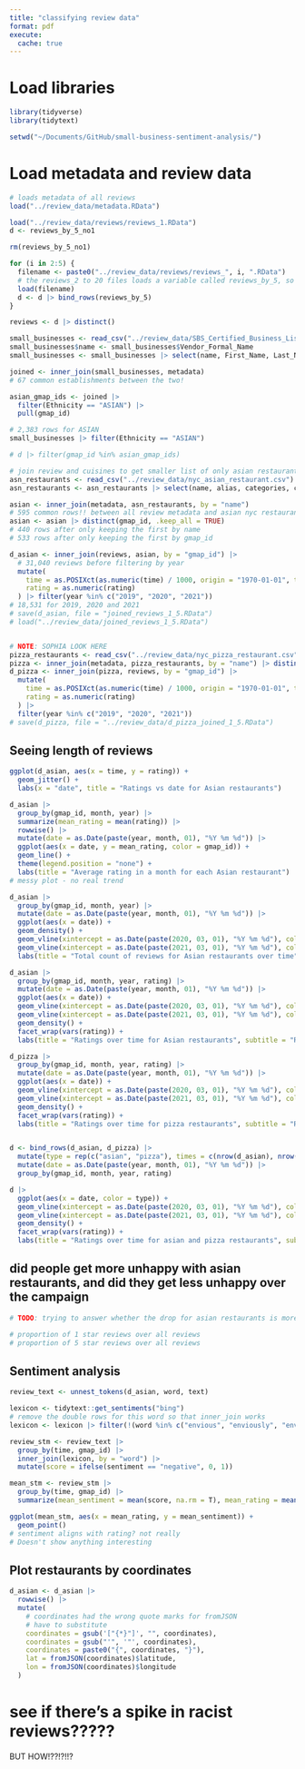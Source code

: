 ```yaml
---
title: "classifying review data"
format: pdf
execute:
  cache: true
---
```


# Load libraries

```r
library(tidyverse)
library(tidytext)

setwd("~/Documents/GitHub/small-business-sentiment-analysis/")
```


# Load metadata and review data

```r
# loads metadata of all reviews
load("../review_data/metadata.RData")

load("../review_data/reviews/reviews_1.RData")
d <- reviews_by_5_no1

rm(reviews_by_5_no1)

for (i in 2:5) {
  filename <- paste0("../review_data/reviews/reviews_", i, ".RData")
  # the reviews_2 to 20 files loads a variable called reviews_by_5, so you have to bind them immediately or it'll overwrite
  load(filename)
  d <- d |> bind_rows(reviews_by_5)
}

reviews <- d |> distinct()
```

```r
small_businesses <- read_csv("../review_data/SBS_Certified_Business_List_20240309.csv")
small_businesses$name <- small_businesses$Vendor_Formal_Name
small_businesses <- small_businesses |> select(name, First_Name, Last_Name, Business_Description, Ethnicity)

joined <- inner_join(small_businesses, metadata)
# 67 common establishments between the two!

asian_gmap_ids <- joined |>
  filter(Ethnicity == "ASIAN") |>
  pull(gmap_id)

# 2,383 rows for ASIAN
small_businesses |> filter(Ethnicity == "ASIAN")

# d |> filter(gmap_id %in% asian_gmap_ids)
```

```r
# join review and cuisines to get smaller list of only asian restaurants
asn_restaurants <- read_csv("../review_data/nyc_asian_restaurant.csv")
asn_restaurants <- asn_restaurants |> select(name, alias, categories, coordinates, location)

asian <- inner_join(metadata, asn_restaurants, by = "name")
# 595 common rows!! between all review metadata and asian nyc restaurants
asian <- asian |> distinct(gmap_id, .keep_all = TRUE)
# 440 rows after only keeping the first by name
# 533 rows after only keeping the first by gmap_id

d_asian <- inner_join(reviews, asian, by = "gmap_id") |>
  # 31,040 reviews before filtering by year
  mutate(
    time = as.POSIXct(as.numeric(time) / 1000, origin = "1970-01-01", tz = "UTC"), month = format(time, "%m"), year = format(time, "%Y"),
    rating = as.numeric(rating)
  ) |> filter(year %in% c("2019", "2020", "2021"))
# 18,531 for 2019, 2020 and 2021
# save(d_asian, file = "joined_reviews_1_5.RData")
# load("../review_data/joined_reviews_1_5.RData")


# NOTE: SOPHIA LOOK HERE
pizza_restaurants <- read_csv("../review_data/nyc_pizza_restaurant.csv") |> select(name, alias, categories, coordinates, location)
pizza <- inner_join(metadata, pizza_restaurants, by = "name") |> distinct(gmap_id, .keep_all = TRUE)
d_pizza <- inner_join(pizza, reviews, by = "gmap_id") |>
  mutate(
    time = as.POSIXct(as.numeric(time) / 1000, origin = "1970-01-01", tz = "UTC"), month = format(time, "%m"), year = format(time, "%Y"),
    rating = as.numeric(rating)
  ) |>
  filter(year %in% c("2019", "2020", "2021"))
# save(d_pizza, file = "../review_data/d_pizza_joined_1_5.RData")
```


## Seeing length of reviews

```r
ggplot(d_asian, aes(x = time, y = rating)) +
  geom_jitter() +
  labs(x = "date", title = "Ratings vs date for Asian restaurants")

d_asian |>
  group_by(gmap_id, month, year) |>
  summarize(mean_rating = mean(rating)) |>
  rowwise() |>
  mutate(date = as.Date(paste(year, month, 01), "%Y %m %d")) |>
  ggplot(aes(x = date, y = mean_rating, color = gmap_id)) +
  geom_line() +
  theme(legend.position = "none") +
  labs(title = "Average rating in a month for each Asian restaurant")
# messy plot - no real trend

d_asian |>
  group_by(gmap_id, month, year) |>
  mutate(date = as.Date(paste(year, month, 01), "%Y %m %d")) |>
  ggplot(aes(x = date)) +
  geom_density() +
  geom_vline(xintercept = as.Date(paste(2020, 03, 01), "%Y %m %d"), color = "red", lty = "dashed") +
  geom_vline(xintercept = as.Date(paste(2021, 03, 01), "%Y %m %d"), color = "blue", lty = "dashed") +
  labs(title = "Total count of reviews for Asian restaurants over time")

d_asian |>
  group_by(gmap_id, month, year, rating) |>
  mutate(date = as.Date(paste(year, month, 01), "%Y %m %d")) |>
  ggplot(aes(x = date)) +
  geom_vline(xintercept = as.Date(paste(2020, 03, 01), "%Y %m %d"), color = "red", lty = "dashed") +
  geom_vline(xintercept = as.Date(paste(2021, 03, 01), "%Y %m %d"), color = "blue", lty = "dashed") +
  geom_density() +
  facet_wrap(vars(rating)) +
  labs(title = "Ratings over time for Asian restaurants", subtitle = "Red line indicates COVID lockdown, blue indicates Stop Asian Hate campaign")

d_pizza |>
  group_by(gmap_id, month, year, rating) |>
  mutate(date = as.Date(paste(year, month, 01), "%Y %m %d")) |>
  ggplot(aes(x = date)) +
  geom_vline(xintercept = as.Date(paste(2020, 03, 01), "%Y %m %d"), color = "red", lty = "dashed") +
  geom_vline(xintercept = as.Date(paste(2021, 03, 01), "%Y %m %d"), color = "blue", lty = "dashed") +
  geom_density() +
  facet_wrap(vars(rating)) +
  labs(title = "Ratings over time for pizza restaurants", subtitle = "Red line indicates COVID lockdown, blue indicates Stop Asian Hate campaign")


d <- bind_rows(d_asian, d_pizza) |>
  mutate(type = rep(c("asian", "pizza"), times = c(nrow(d_asian), nrow(d_pizza)))) |>
  mutate(date = as.Date(paste(year, month, 01), "%Y %m %d")) |>
  group_by(gmap_id, month, year, rating)

d |>
  ggplot(aes(x = date, color = type)) +
  geom_vline(xintercept = as.Date(paste(2020, 03, 01), "%Y %m %d"), color = "red", lty = "dashed") +
  geom_vline(xintercept = as.Date(paste(2021, 03, 01), "%Y %m %d"), color = "blue", lty = "dashed") +
  geom_density() +
  facet_wrap(vars(rating)) +
  labs(title = "Ratings over time for asian and pizza restaurants", subtitle = "Red line indicates COVID lockdown, blue indicates Stop Asian Hate campaign")
```

## did people get more unhappy with asian restaurants, and did they get less unhappy over the campaign 

```r
# TODO: trying to answer whether the drop for asian restaurants is more or the same for pizza

# proportion of 1 star reviews over all reviews
# proportion of 5 star reviews over all reviews
```


## Sentiment analysis

```r
review_text <- unnest_tokens(d_asian, word, text)

lexicon <- tidytext::get_sentiments("bing")
# remove the double rows for this word so that inner_join works
lexicon <- lexicon |> filter(!(word %in% c("envious", "enviously", "enviousness")))

review_stm <- review_text |>
  group_by(time, gmap_id) |>
  inner_join(lexicon, by = "word") |>
  mutate(score = ifelse(sentiment == "negative", 0, 1))

mean_stm <- review_stm |>
  group_by(time, gmap_id) |>
  summarize(mean_sentiment = mean(score, na.rm = T), mean_rating = mean(rating))

ggplot(mean_stm, aes(x = mean_rating, y = mean_sentiment)) +
  geom_point()
# sentiment aligns with rating? not really
# Doesn't show anything interesting
```


## Plot restaurants by coordinates

```r
d_asian <- d_asian |>
  rowwise() |>
  mutate(
    # coordinates had the wrong quote marks for fromJSON
    # have to substitute
    coordinates = gsub('["{*}"]', "", coordinates),
    coordinates = gsub("'", '"', coordinates),
    coordinates = paste0("{", coordinates, "}"),
    lat = fromJSON(coordinates)$latitude,
    lon = fromJSON(coordinates)$longitude
  )
```

# see if there's a spike in racist reviews?????
BUT HOW!??!?!!?



